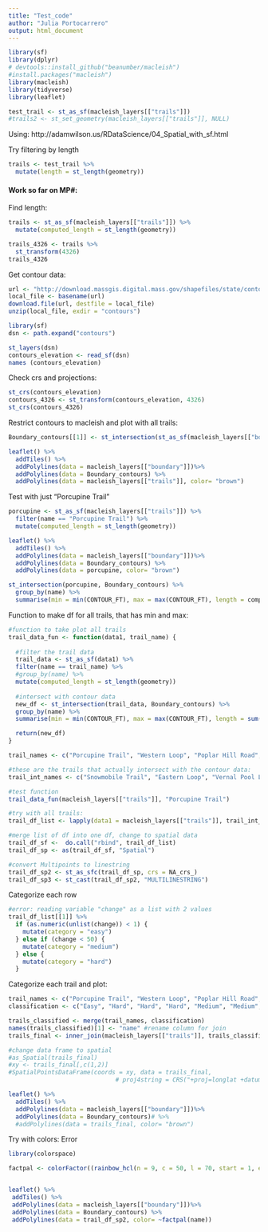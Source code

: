 ```yaml
---
title: "Test_code"
author: "Julia Portocarrero"
output: html_document
---
```

```r
library(sf)
library(dplyr)
# devtools::install_github("beanumber/macleish")
#install.packages("macleish")
library(macleish)
library(tidyverse)
library(leaflet)
```

```r
test_trail <- st_as_sf(macleish_layers[["trails"]])
#trails2 <- st_set_geometry(macleish_layers[["trails"]], NULL)
```

Using: http://adamwilson.us/RDataScience/04_Spatial_with_sf.html

Try filtering by length
```r
trails <- test_trail %>%
  mutate(length = st_length(geometry))
```

#### Work so far on MP#:

Find length:
```r
trails <- st_as_sf(macleish_layers[["trails"]]) %>% 
  mutate(computed_length = st_length(geometry))

trails_4326 <- trails %>%
  st_transform(4326)
trails_4326
```

Get contour data:
```r
url <- "http://download.massgis.digital.mass.gov/shapefiles/state/contours250k.zip"
local_file <- basename(url)
download.file(url, destfile = local_file)
unzip(local_file, exdir = "contours")

library(sf)
dsn <- path.expand("contours")

st_layers(dsn)
contours_elevation <- read_sf(dsn)
names (contours_elevation)
```

Check crs and projections:
```r
st_crs(contours_elevation)
contours_4326 <- st_transform(contours_elevation, 4326)
st_crs(contours_4326)
```

Restrict contours to macleish and plot with all trails:
```r
Boundary_contours[[1]] <- st_intersection(st_as_sf(macleish_layers[["boundary"]]), contours_4326)

leaflet() %>%
  addTiles() %>%
  addPolylines(data = macleish_layers[["boundary"]])%>%
  addPolylines(data = Boundary_contours) %>%
  addPolylines(data = macleish_layers[["trails"]], color= "brown")
```

Test with just "Porcupine Trail"
```r
porcupine <- st_as_sf(macleish_layers[["trails"]]) %>%
  filter(name == "Porcupine Trail") %>%
  mutate(computed_length = st_length(geometry)) 

leaflet() %>%
  addTiles() %>%
  addPolylines(data = macleish_layers[["boundary"]])%>%
  addPolylines(data = Boundary_contours) %>%
  addPolylines(data = porcupine, color= "brown")

st_intersection(porcupine, Boundary_contours) %>%
  group_by(name) %>%
  summarise(min = min(CONTOUR_FT), max = max(CONTOUR_FT), length = computed_length)
```


Function to make df for all trails, that has min and max:
```r
#function to take plot all trails
trail_data_fun <- function(data1, trail_name) {
  
  #filter the trail data
  trail_data <- st_as_sf(data1) %>%
  filter(name == trail_name) %>%
  #group_by(name) %>%
  mutate(computed_length = st_length(geometry))
  
  #intersect with contour data
  new_df <- st_intersection(trail_data, Boundary_contours) %>%
  group_by(name) %>%
  summarise(min = min(CONTOUR_FT), max = max(CONTOUR_FT), length = sum(computed_length), change = max-min)

  return(new_df)
}

trail_names <- c("Porcupine Trail", "Western Loop", "Poplar Hill Road", "Vernal Pool Loop", "Eastern Loop", "entry trail", "Easy Out", "Snowmobile Trail", "Driveway")

#these are the trails that actually intersect with the contour data:
trail_int_names <- c("Snowmobile Trail", "Eastern Loop", "Vernal Pool Loop", "Poplar Hill Road", "Western Loop", "Porcupine Trail") 

#test function
trail_data_fun(macleish_layers[["trails"]], "Porcupine Trail")

#try with all trails:
trail_df_list <- lapply(data1 = macleish_layers[["trails"]], trail_int_names, trail_data_fun)

#merge list of df into one df, change to spatial data
trail_df_sf <-  do.call("rbind", trail_df_list) 
trail_df_sp <- as(trail_df_sf, "Spatial")

#convert Multipoints to linestring
trail_df_sp2 <- st_as_sfc(trail_df_sp, crs = NA_crs_) 
trail_df_sp3 <- st_cast(trail_df_sp2, "MULTILINESTRING")

```

Categorize each row
```r
#error: reading variable "change" as a list with 2 values
trail_df_list[[1]] %>%
  if (as.numeric(unlist(change)) < 1) {
    mutate(category = "easy")
  } else if (change < 50) {
    mutate(category = "medium")
  } else {
    mutate(category = "hard")
  }
```

Categorize each trail and plot:
```r
trail_names <- c("Porcupine Trail", "Western Loop", "Poplar Hill Road", "Vernal Pool Loop", "Eastern Loop", "entry trail", "Easy Out", "Snowmobile Trail", "Driveway")
classification <- c("Easy", "Hard", "Hard", "Hard", "Medium", "Medium", "Easy", "Easy", "Hard", "Easy")

trails_classified <- merge(trail_names, classification) 
names(trails_classified)[1] <- "name" #rename column for join
trails_final <- inner_join(macleish_layers[["trails"]], trails_classified, by = "name") #for some reason I get so many rows...

#change data frame to spatial
#as_Spatial(trails_final)
#xy <- trails_final[,c(1,2)]
#SpatialPointsDataFrame(coords = xy, data = trails_final,
                              # proj4string = CRS("+proj=longlat +datum=WGS84 +ellps=WGS84 +towgs84=0,0,0"))

leaflet() %>%
  addTiles() %>%
  addPolylines(data = macleish_layers[["boundary"]])%>%
  addPolylines(data = Boundary_contours)# %>%
  #addPolylines(data = trails_final, color= "brown")
```


Try with colors: Error
```r
library(colorspace)

factpal <- colorFactor((rainbow_hcl(n = 9, c = 50, l = 70, start = 1, end = 320)), trails$name, TRUE)


leaflet() %>%
 addTiles() %>%
 addPolylines(data = macleish_layers[["boundary"]])%>%
 addPolylines(data = Boundary_contours) %>%
 addPolylines(data = trail_df_sp2, color= ~factpal(name))
```


